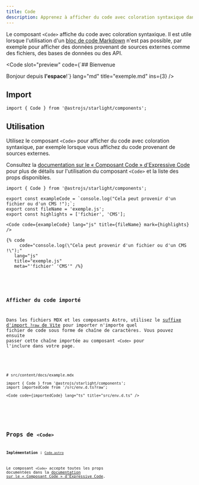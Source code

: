 ```yaml
---
title: Code
description: Apprenez à afficher du code avec coloration syntaxique dans Starlight sans blocs de code Markdown.
---
```



Le composant `<Code>` affiche du code avec coloration syntaxique.
Il est utile lorsque l'utilisation d'un [bloc de code Markdown](/fr/guides/authoring-content/#blocs-de-code) n'est pas possible, par exemple pour afficher des données provenant de sources externes comme des fichiers, des bases de données ou des API.


<Preview>

<Code
	slot="preview"
	code={`## Bienvenue

Bonjour depuis **l'espace**!`}
lang="md"
title="exemple.md"
ins={3}
/>

</Preview>

## Import

```tsx
import { Code } from '@astrojs/starlight/components';
```

## Utilisation

Utilisez le composant `<Code>` pour afficher du code avec coloration syntaxique, par exemple lorsque vous affichez du code provenant de sources externes.

Consultez la [documentation sur le « Composant Code » d'Expressive Code](https://expressive-code.com/key-features/code-component/) pour plus de détails sur l'utilisation du composant `<Code>` et la liste des props disponibles.

<Preview>

```mdx
import { Code } from '@astrojs/starlight/components';

export const exampleCode = `console.log("Cela peut provenir d'un fichier ou d'un CMS !");`;
export const fileName = 'exemple.js';
export const highlights = ['fichier', 'CMS'];

<Code code={exampleCode} lang="js" title={fileName} mark={highlights} />
```

<Fragment slot="markdoc">

```markdoc
{% code
	 code="console.log(\"Cela peut provenir d'un fichier ou d'un CMS !\");"
   lang="js"
   title="exemple.js"
   meta="'fichier' 'CMS'" /%}
```

</Fragment>


<Code
	slot="preview"
	code={exampleCode}
	lang="js"
	title={fileName}
	mark={highlights}
/>

</Preview>

### Afficher du code importé

Dans les fichiers MDX et les composants Astro, utilisez le [suffixe d'import `?raw` de Vite](https://vitejs.dev/guide/assets#importing-asset-as-string) pour importer n'importe quel fichier de code sous forme de chaîne de caractères.
Vous pouvez ensuite passer cette chaîne importée au composant `<Code>` pour l'inclure dans votre page.

<Preview>

```mdx "?raw"
# src/content/docs/example.mdx

import { Code } from '@astrojs/starlight/components';
import importedCode from '/src/env.d.ts?raw';

<Code code={importedCode} lang="ts" title="src/env.d.ts" />
```


<Code slot="preview" code={importedCode} lang="ts" title="src/env.d.ts" />

</Preview>

## Props de `<Code>`

**Implémentation :** [`Code.astro`](https://github.com/expressive-code/expressive-code/blob/main/packages/astro-expressive-code/components/Code.astro)

Le composant `<Code>` accepte toutes les props documentées dans la [documentation sur le « Composant Code » d'Expressive Code](https://expressive-code.com/key-features/code-component/#available-props).
